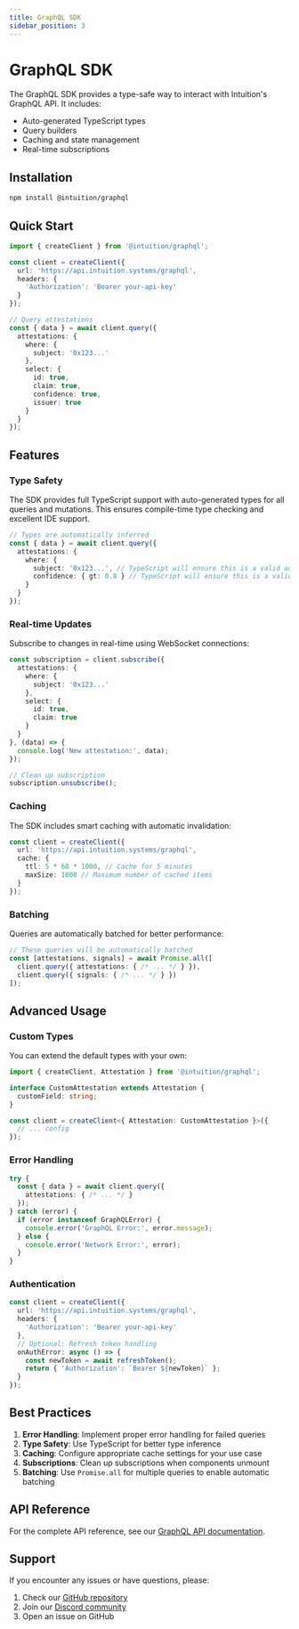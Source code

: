 ```yaml
---
title: GraphQL SDK
sidebar_position: 3
---
```


# GraphQL SDK

The GraphQL SDK provides a type-safe way to interact with Intuition's GraphQL API. It includes:

- Auto-generated TypeScript types
- Query builders
- Caching and state management
- Real-time subscriptions

## Installation

```bash
npm install @intuition/graphql
```

## Quick Start

```typescript
import { createClient } from '@intuition/graphql';

const client = createClient({
  url: 'https://api.intuition.systems/graphql',
  headers: {
    'Authorization': 'Bearer your-api-key'
  }
});

// Query attestations
const { data } = await client.query({
  attestations: {
    where: {
      subject: '0x123...'
    },
    select: {
      id: true,
      claim: true,
      confidence: true,
      issuer: true
    }
  }
});
```

## Features

### Type Safety
The SDK provides full TypeScript support with auto-generated types for all queries and mutations. This ensures compile-time type checking and excellent IDE support.

```typescript
// Types are automatically inferred
const { data } = await client.query({
  attestations: {
    where: {
      subject: '0x123...', // TypeScript will ensure this is a valid address
      confidence: { gt: 0.8 } // TypeScript will ensure this is a valid confidence value
    }
  }
});
```

### Real-time Updates
Subscribe to changes in real-time using WebSocket connections:

```typescript
const subscription = client.subscribe({
  attestations: {
    where: {
      subject: '0x123...'
    },
    select: {
      id: true,
      claim: true
    }
  }
}, (data) => {
  console.log('New attestation:', data);
});

// Clean up subscription
subscription.unsubscribe();
```

### Caching
The SDK includes smart caching with automatic invalidation:

```typescript
const client = createClient({
  url: 'https://api.intuition.systems/graphql',
  cache: {
    ttl: 5 * 60 * 1000, // Cache for 5 minutes
    maxSize: 1000 // Maximum number of cached items
  }
});
```

### Batching
Queries are automatically batched for better performance:

```typescript
// These queries will be automatically batched
const [attestations, signals] = await Promise.all([
  client.query({ attestations: { /* ... */ } }),
  client.query({ signals: { /* ... */ } })
]);
```

## Advanced Usage

### Custom Types
You can extend the default types with your own:

```typescript
import { createClient, Attestation } from '@intuition/graphql';

interface CustomAttestation extends Attestation {
  customField: string;
}

const client = createClient<{ Attestation: CustomAttestation }>({
  // ... config
});
```

### Error Handling

```typescript
try {
  const { data } = await client.query({
    attestations: { /* ... */ }
  });
} catch (error) {
  if (error instanceof GraphQLError) {
    console.error('GraphQL Error:', error.message);
  } else {
    console.error('Network Error:', error);
  }
}
```

### Authentication

```typescript
const client = createClient({
  url: 'https://api.intuition.systems/graphql',
  headers: {
    'Authorization': 'Bearer your-api-key'
  },
  // Optional: Refresh token handling
  onAuthError: async () => {
    const newToken = await refreshToken();
    return { 'Authorization': `Bearer ${newToken}` };
  }
});
```

## Best Practices

1. **Error Handling**: Implement proper error handling for failed queries
2. **Type Safety**: Use TypeScript for better type inference
3. **Caching**: Configure appropriate cache settings for your use case
4. **Subscriptions**: Clean up subscriptions when components unmount
5. **Batching**: Use `Promise.all` for multiple queries to enable automatic batching

## API Reference

For the complete API reference, see our [GraphQL API documentation](/graphql).

## Support

If you encounter any issues or have questions, please:
1. Check our [GitHub repository](https://github.com/intuition-systems/intuition)
2. Join our [Discord community](https://discord.gg/intuition)
3. Open an issue on GitHub